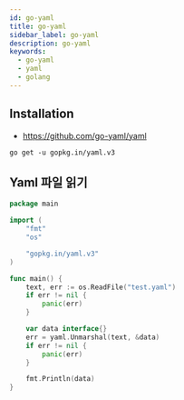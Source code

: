 ```yaml
---
id: go-yaml
title: go-yaml
sidebar_label: go-yaml
description: go-yaml
keywords:
  - go-yaml
  - yaml
  - golang
---
```


## Installation

- https://github.com/go-yaml/yaml

```shell
go get -u gopkg.in/yaml.v3
```

## Yaml 파일 읽기

```go
package main

import (
	"fmt"
	"os"

	"gopkg.in/yaml.v3"
)

func main() {
	text, err := os.ReadFile("test.yaml")
	if err != nil {
		panic(err)
	}

	var data interface{}
	err = yaml.Unmarshal(text, &data)
	if err != nil {
		panic(err)
	}

	fmt.Println(data)
}
```
